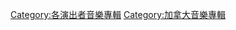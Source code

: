 {{noteTA
|1=zh-hans:德雷克;zh-tw:德瑞克;zh-hk:德雷克
}}
{{Cat see also|德瑞克歌曲}}

[[Category:各演出者音樂專輯|Category:各演出者音樂專輯]]
[[Category:加拿大音樂專輯|Category:加拿大音樂專輯]]